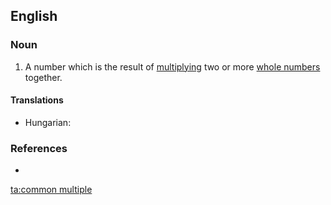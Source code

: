 ==English==

===Noun===
'''{{en-noun|sg=[[common]] [[multiple]]}}'''

# {{math}} A number which is the result of [[multiplying]] two or more [[whole number]]s together.

====Translations====
{{trans-top|result of  multiplying}}
* Hungarian: {{t-|hu|közös többszörös}}
{{trans-mid}}
{{trans-bottom}}

===References===
* {{R:American Heritage 2000}}

[[ta:common multiple]]